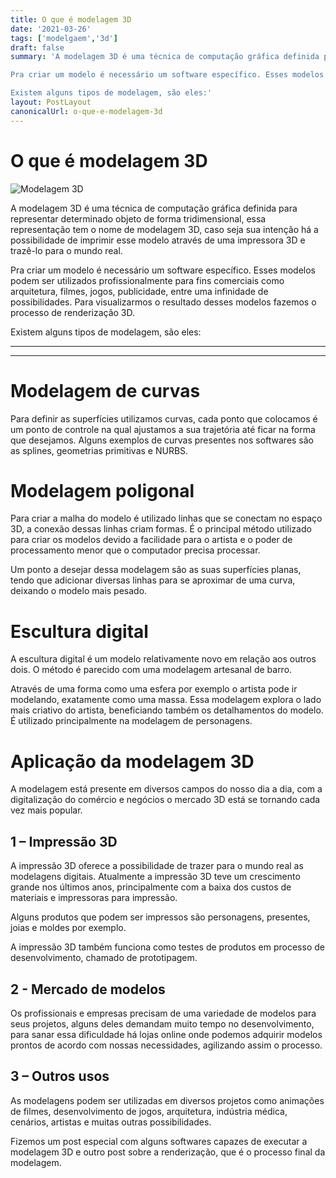 ```yaml
---
title: O que é modelagem 3D
date: '2021-03-26'
tags: ['modelgaem','3d']
draft: false
summary: 'A modelagem 3D é uma técnica de computação gráfica definida para representar determinado objeto de forma tridimensional, essa representação tem o nome de modelagem 3D, caso seja sua intenção há a possibilidade de imprimir esse modelo através de uma impressora 3D e trazê-lo para o mundo real.

Pra criar um modelo é necessário um software específico. Esses modelos podem ser utilizados profissionalmente para fins comerciais como arquitetura, filmes, jogos, publicidade, entre uma infinidade de possibilidades. Para visualizarmos o resultado desses modelos fazemos o processo de renderização 3D.

Existem alguns tipos de modelagem, são eles:'
layout: PostLayout
canonicalUrl: o-que-e-modelagem-3d
---
```


# O que é modelagem 3D

![Modelagem 3D](/static/images/o-que-e-modelagem-3d/Blender-capa-1.png)

A modelagem 3D é uma técnica de computação gráfica definida para representar determinado objeto de forma tridimensional, essa representação tem o nome de modelagem 3D, caso seja sua intenção há a possibilidade de imprimir esse modelo através de uma impressora 3D e trazê-lo para o mundo real.

Pra criar um modelo é necessário um software específico. Esses modelos podem ser utilizados profissionalmente para fins comerciais como arquitetura, filmes, jogos, publicidade, entre uma infinidade de possibilidades. Para visualizarmos o resultado desses modelos fazemos o processo de renderização 3D.

Existem alguns tipos de modelagem, são eles:

---

<TOCInline toc={props.toc} asDisclosure />

---

# Modelagem de curvas

Para definir as superfícies utilizamos curvas, cada ponto que colocamos é um ponto de controle na qual ajustamos a sua trajetória até ficar na forma que desejamos. Alguns exemplos de curvas presentes nos softwares são as splines, geometrias primitivas e NURBS.

# Modelagem poligonal

Para criar a malha do modelo é utilizado linhas que se conectam no espaço 3D, a conexão dessas linhas criam formas. É o principal método utilizado para criar os modelos devido a facilidade para o artista e o poder de processamento menor que o computador precisa processar.

Um ponto a desejar dessa modelagem são as suas superfícies planas, tendo que adicionar diversas linhas para se aproximar de uma curva, deixando o modelo mais pesado.

# Escultura digital

A escultura digital é um modelo relativamente novo em relação aos outros dois. O método é parecido com uma modelagem artesanal de barro.

Através de uma forma como uma esfera por exemplo o artista pode ir modelando, exatamente como uma massa. Essa modelagem explora o lado mais criativo do artista, beneficiando também os detalhamentos do modelo. É utilizado principalmente na modelagem de personagens.

# Aplicação da modelagem 3D

A modelagem está presente em diversos campos do nosso dia a dia, com a digitalização do comércio e negócios o mercado 3D está se tornando cada vez mais popular.

## 1 – Impressão 3D

A impressão 3D oferece a possibilidade de trazer para o mundo real as modelagens digitais. Atualmente a impressão 3D teve um crescimento grande nos últimos anos, principalmente com a baixa dos custos de materiais e impressoras para impressão.

Alguns produtos que podem ser impressos são personagens, presentes, joias e moldes por exemplo.

A impressão 3D também funciona como testes de produtos em processo de desenvolvimento, chamado de prototipagem.

## 2 - Mercado de modelos

Os profissionais e empresas precisam de uma variedade de modelos para seus projetos, alguns deles demandam muito tempo no desenvolvimento, para sanar essa dificuldade há lojas online onde podemos adquirir modelos prontos de acordo com nossas necessidades, agilizando assim o processo.

## 3 – Outros usos

As modelagens podem ser utilizadas em diversos projetos como animações de filmes, desenvolvimento de jogos, arquitetura, indústria médica, cenários, artistas e muitas outras possibilidades.

Fizemos um post especial com alguns softwares capazes de executar a modelagem 3D e outro post sobre a renderização, que é o processo final da modelagem.
